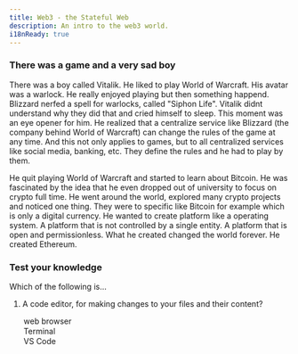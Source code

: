 ```yaml
---
title: Web3 - the Stateful Web
description: An intro to the web3 world.
i18nReady: true
---
```



### There was a game and a very sad boy

There was a boy called Vitalik. He liked to play World of Warcraft. His avatar was a warlock. He really enjoyed playing but then
something happend. Blizzard nerfed a spell for warlocks, called "Siphon Life". Vitalik didnt understand why they did that and cried himself to sleep.
This moment was an eye opener for him. He realized that a centralize service like Blizzard (the company behind World of Warcraft) can change the rules of the game at any time.
And this not only applies to games, but to all centralized services like social media, banking, etc. They define the rules and he had to play by them.

He quit playing World of Warcraft and started to learn about Bitcoin. He was fascinated by the idea that he even dropped out of university to focus on crypto full time.
He went around the world, explored many crypto projects and noticed one thing. They were to specific like Bitcoin for example which is only a digital currency.
He wanted to create platform like a operating system. A platform that is not controlled by a single entity. A platform that is open and permissionless.
What he created changed the world forever. He created Ethereum.

<Box icon="question-mark">

### Test your knowledge

Which of the following is...

1. A code editor, for making changes to your files and their content?

   <MultipleChoice>
     <Option>web browser</Option>
     <Option>Terminal</Option>
     <Option isCorrect Details="Dorrect junge">
       VS Code
     </Option>
   </MultipleChoice>

</Box>
